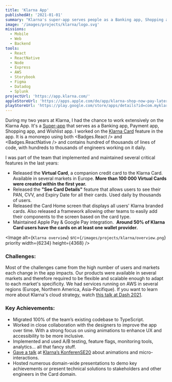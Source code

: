 ```yaml
---
title: 'Klarna App'
publishedAt: '2021-01-01'
summary: "Klarna's super-app serves people as a Banking app, Shopping app, and Wishlist app, all at once."
image: '/images/projects/klarna/logo.svg'
missions:
  - Mobile
  - Web
  - Backend
tools:
  - React
  - ReactNative
  - Node
  - Express
  - AWS
  - Storybook
  - Figma
  - Datadog
  - Splunk
projectUrl: 'https://app.klarna.com/'
appleStoreUrl: 'https://apps.apple.com/de/app/klarna-shop-now-pay-later/id1115120118'
playStoreUrl: 'https://play.google.com/store/apps/details?id=com.myklarnamobile&hl=en&gl=US'
---
```


During my two years at Klarna, I had the chance to work extensively on the Klarna App. It's a [Super-app](https://en.wikipedia.org/wiki/Super-app) that serves as a Banking app, Payment app, Shopping app, and Wishlist app. I worked on the [Klarna Card](https://www.klarna.com/de/card/) feature in the app. It is a monorepo using both <Badges.React /> and <Badges.ReactNative /> and contains hundred of thousands of lines of code, with hundreds to thousands of engineers working on it daily.

I was part of the team that implemented and maintained several critical features in the last years:

- Released the **Virtual Card**, a companion credit card to the Klarna Card. Available in several markets in Europe. **More than 100 000 Virtual Cards were created within the first year.**
- Released the **"See Card Details"** feature that allows users to see their PAN, CVV, and Expiry Date for all their cards. Used daily by thousands of users.
- Released the Card Home screen that displays all users' Klarna branded cards. Also released a framework allowing other teams to easily add their components to the screen based on the card type.
- Maintained Apple Pay & Google Pay integration.  **Around 50% of Klarna Card users have the cards on at least one wallet provider.**

<Image
  alt={`Klarna overview`}
  src={`/images/projects/klarna/overview.png`}
  priority
  width={6234}
  height={4368}
/>

### Challenges:

Most of the challenges came from the high number of users and markets each change in the app impacts. Our products were available in several markets and therefore required to be flexible and scalable enough to adapt to each market's specificity. We had services running on AWS in several regions (Europe, Northern America, Asia-Pacifique). If you want to learn more about Klarna's cloud strategy, watch [this talk at Dash 2021](https://www.youtube.com/watch?v=hABxlbaHnZc).

### Key Achievements:

- Migrated 100% of the team’s existing codebase to TypeScript.
- Worked in close collaboration with the designers to improve the app over time. With a strong focus on using animations to enhance UX and accessibility to be more inclusive.
- Implemented and used A/B testing, feature flags, monitoring tools, analytics... all that fancy stuff.
- [Gave a talk](https://www.youtube.com/watch?v=64h3TKCx0jY) at [Klarna’s KonferenSE20](https://thekonferen.se/) about animations and micro-interactions.
- Hosted numerous domain-wide presentations to demo key achievements or present technical solutions to stakeholders and other engineers in the Card domain.
